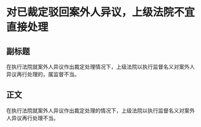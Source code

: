 # 对已裁定驳回案外人异议，上级法院不宜直接处理
## 副标题
在执行法院就案外人异议作出裁定处理情况下，上级法院以执行监督名义对案外人异议再行处理的，属监督不当。
## 正文
在执行法院就案外人异议作出裁定处理的情况下，上级法院以执行监督名义对案外人异议再行处理不当。